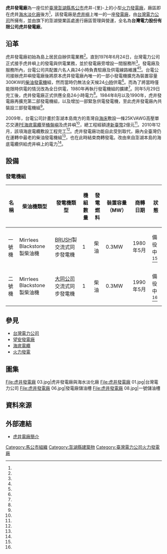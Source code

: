 {{Infobox power station 
| name               = 虎井發電廠
| official_name      = [[台灣電力股份有限公司|台灣電力股份有限公司]]虎井發電廠
| image              = 虎井電廠.jpg
| image_size         = 300px
| image_caption      = 虎井發電廠
| image_alt          = 
| location_map       = Taiwan
| location_map_width = 
| location_map_text  = 
| lat_d     = 23
| lat_m     = 29
| lat_s     =20.4
| lat_NS    = N
| long_d    = 119
| long_m    = 31
| long_s    = 14.1
| long_EW   = E
| coordinates_type   = type:landmark
| coordinates_display= inline,title
| coordinates_ref    = 
|country             = {{ROC-TW}}
|location            = [[澎湖縣|澎湖縣]][[馬公市|馬公市]]虎井里135號 
|owner               = [[台灣電力公司|台灣電力公司]]
|operator            = [[台灣電力公司|台灣電力公司]]
|developer           = [[台灣電力公司|台灣電力公司]]
|constructor         = [[台灣電力公司|台灣電力公司]]
| construction_began = 
| commissioned       = 1976年6月（台電接辦）
| cost               = 
| licence_expires    = 
| decommissioned     = 
|status              = 發電廠停機，服務所營運中
| th_fuel_primary        = [[柴油|柴油]]
| th_fuel_secondary      = 
| th_fuel_tertiary       = 
| th_technology          = 柴油引擎發電
| th_feed_mine           = 
| th_cogeneration        = 
| th_combined_cycle      = 無
| th_cooling_source      = 
| ps_annual_generation   = 
|turbine_manu_other  = 
|generation_units    = 3部
|ps_electrical_capacity = 0.92MW<ref name="能源報導"/>
| website            = [https://www.taipower.com.tw/tc/news_noclassify_info.aspx?id=4357&chk=6f8702cb-77f3-4928-8549-f6144b2b799d&mid=334&param=pn%3d1%26mid%3d334%26key%3d 虎井發電廠簡介]
| as_of              = 2016-03-07
| extra              = 
}}
'''虎井發電廠'''為一座位於[[臺灣|臺灣]][[澎湖縣|澎湖縣]][[馬公市|馬公市]]虎井-{里}-上的小型[[火力發電廠|火力發電廠]]，廠區即在虎井[[海水淡化廠|海水淡化廠]]後方<ref name="澎湖區營業處"/>，該發電廠是[[虎井嶼|虎井嶼]]上唯一的一座[[發電廠|發電廠]]，由[[台灣電力公司|台灣電力公司]]所擁有，並由旗下的澎湖營業區處進行廠區管理與營運，全名為'''台灣電力股份有限公司虎井發電廠'''。

== 沿革 ==
虎井發電廠初始為島上居民自辦供電業務<ref name="源雜誌"/>。直到1976年6月24日，台灣電力公司正式接手虎井嶼上的發電與供電業務，並於發電廠旁增設一間服務所<ref name="源雜誌"/>。發電廠及服務所內，台電公司共配置六名人員24小時負責駐廠及供電線路維護<ref name="聯合新聞網"/><ref name="台電月刊"/>。台電公司接辦虎井嶼發電廠後將原本虎井發電廠內唯一的一部小發電機擴充為裝置容量300KW的[[柴油|柴油]][[發電機|發電機]]組，然而當時仍無法全天候24[[小時|小時]]供電<ref name="台電月刊"/>。而為了將當時僅能限時供電的情況改為全日供電，1980年再執行發電機組的擴建<ref name="台電月刊"/>。同年5月29日完工後，虎井發電廠正式供應全島24小時電力<ref name="源雜誌"/>。1984年8月以及1990年，虎井發電廠再擴充第二部發電機組，以及增加一部緊急供電發電機，至此虎井發電廠內共裝設三部發電機組<ref name="台電月刊"/>。

2009年，台電公司計畫於澎湖本島南方的青灣自[[海床|海床]]敷設一條25KVAWG高壓單芯交連[[PE|PE]][[海底電纜|海底電纜]]至[[桶盤嶼|桶盤嶼]]及虎井嶼<ref name="公務出國報告資訊網"/>，總工程經額達[[新臺幣|新臺幣]]2億元<ref name="台電月刊"/>。2010年12月，該項海底電纜敷設工程完工<ref name="澎湖日報"/>。虎井發電廠功能自此受到取代，廠內全臺灣仍在運轉中最老的柴油發電機組<ref name="台電月刊"/>，也在此時結束商轉發電。改由來自澎湖本島的海底電纜供給虎井嶼上的電力<ref name="台電月刊"/>。

== 設備 ==
=== 發電機組 ===
{| class="wikitable "
|-
! 名稱 !! 柴油機類型 !! 發電機類型 !! 機組數量 !! 發電燃料 !! 裝置容量（MW）!! 商轉日期 !! 狀態 
|- 
| 一號機 || {{UK}}Mirrlees Blackstone製柴油機 || {{UK}}[[BRUSH|BRUSH]]製交流式同步發電機 || 1 || 柴油 || 0.3MW || 1980年5月 || 備役中<ref name="台電月刊"/>
|- 
| 二號機 || {{UK}}Mirrlees Blackstone製柴油機 || {{TWN}}[[大同公司|大同公司]]交流式同步發電機 || 1 || 柴油 || 0.3MW || 1990年5月 || 備役中<ref name="源雜誌"/> 
|}

== 參見 ==
* [[台灣電力公司|台灣電力公司]]
* [[望安發電廠|望安發電廠]]
* [[海底電纜|海底電纜]]
* [[火力發電|火力發電]]

== 圖集 ==
<gallery mode="packed-overlay" heights="250">
File:虎井發電廠 03.jpg|虎井發電廠與海水淡化廠
File:虎井發電廠 01.jpg|台灣電力公司
File:虎井發電廠 06.jpg|發電廠儲油槽
File:虎井發電廠 08.jpg|一號儲油槽
</gallery>

== 資料來源 ==
{{portal bar|台灣|澎湖|border=no}}
{{Commons category|Hujing Power Plant|虎井發電廠}}{{Reflist| refs=
<ref name="源雜誌">{{cite web|language=zh-tw|url=http://www.tri.org.tw/per/76/P12.PDF|title=澎湖離島發電廠|author=朱瑞墉|publisher=源雜誌|date=2009-07|accessdate=2016-03-07|archive-date=2021-04-12|archive-url=https://web.archive.org/web/20210412055107/https://www.tri.org.tw/per/76/P12.PDF|dead-url=no}}</ref>

<ref name="台電月刊">{{cite web|language=zh-tw|url=http://info.taipower.com.tw/TaipowerWeb/upload/files/29/TP565_coverstory.pdf|title=減碳的菊島 就是美|author=|publisher=台灣電力公司 台電月刊|date=2010-01|accessdate=2016-03-07|deadurl=yes|archiveurl=https://web.archive.org/web/20170327010246/http://info.taipower.com.tw/TaipowerWeb/upload/files/29/TP565_coverstory.pdf|archivedate=2017-03-27|df=}}</ref>

<ref name="公務出國報告資訊網">{{cite web|language=zh-tw|url=http://report.nat.gov.tw/ReportFront/report_detail.jspx?sysId=C10101953|title=辦理風櫃、桶盤、虎井、望安及將軍海纜舖設配電工程海纜成品驗收事宜|author=|publisher=國家發展委員會 公務出國報告資訊網|date=2012-08-06|accessdate=2016-03-07|archiveurl=https://web.archive.org/web/20170327005354/http://report.nat.gov.tw/ReportFront/report_detail.jspx?sysId=C10101953|archivedate=2017-03-27|deadurl=yes}}</ref>

<ref name="澎湖日報">{{cite web|language=zh-tw|url=http://www.phsea.com.tw/phseaforum/posts/list/19272.page|title=台電計劃投資新台幣兩億元舖設海底電纜|author=黃政義|publisher=澎湖日報|date=2008-07-27|accessdate=2016-03-07|archive-date=2017-03-27|archive-url=https://web.archive.org/web/20170327005309/http://www.phsea.com.tw/phseaforum/posts/list/19272.page|dead-url=no}}</ref>

<ref name="聯合新聞網">{{cite web|language=zh-tw|url=http://money.udn.com/money/story/5648/766311-%E5%AD%A4%E7%8D%A8%E8%A5%BF%E5%B6%BC%E5%9D%AA-%E7%88%B6%E5%AD%90%E9%A1%A7%E9%9B%BB%E5%93%A1|title=孤獨西嶼坪 父子顧電員|author=郭玫君|publisher=聯合新聞網|date=2015-03-15|accessdate=2016-03-07}}{{Dead link|date=2018年6月 |bot=InternetArchiveBot |fix-attempted=no }}</ref>

<ref name="能源報導">{{cite web|language=zh-tw|url=http://energymonthly.tier.org.tw/outdatecontent.asp?ReportIssue=200512&Page=18|title=2005年12月能源報導－能源走透透|author=|publisher=經濟部能源局 - 能源報導|date=2005-12|accessdate=2016-03-06|archive-date=2017-01-11|archive-url=https://web.archive.org/web/20170111121158/http://energymonthly.tier.org.tw/outdatecontent.asp?ReportIssue=200512&Page=18|dead-url=yes}}</ref>

<ref name="澎湖區營業處">{{cite web|language=zh-tw|url=http://branch.taipower.com.tw/Content/Messagess/contents.aspx?&SiteID=564766277464050656&MmmID=564766316744053161&MSID=616151204537664170|title=服務據點 虎井發電廠|author=|publisher=台灣電力公司 澎湖區營業處|date=|accessdate=2016-03-07|archive-date=2017-03-27|archive-url=https://web.archive.org/web/20170327005858/http://branch.taipower.com.tw/Content/Messagess/contents.aspx?&SiteID=564766277464050656&MmmID=564766316744053161&MSID=616151204537664170|dead-url=no}}</ref>

}}

==外部連結==
*[https://www.taipower.com.tw/tc/news_noclassify_info.aspx?id=4357&chk=6f8702cb-77f3-4928-8549-f6144b2b799d&mid=334&param=pn%3d1%26mid%3d334%26key%3d 虎井電廠簡介]

{{臺灣發電廠}}

[[Category:馬公市組織|Category:馬公市組織]]
[[Category:澎湖縣建築物|Category:澎湖縣建築物]]
[[Category:臺灣電力公司火力發電廠|Category:臺灣電力公司火力發電廠]]
{{Coord|23.488999|N|119.520644|E|display=title|format=dms}}